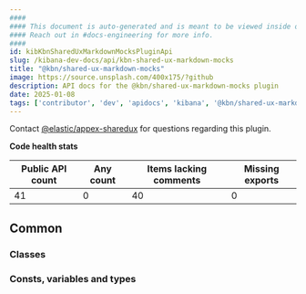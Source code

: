 ```yaml
---
####
#### This document is auto-generated and is meant to be viewed inside our experimental, new docs system.
#### Reach out in #docs-engineering for more info.
####
id: kibKbnSharedUxMarkdownMocksPluginApi
slug: /kibana-dev-docs/api/kbn-shared-ux-markdown-mocks
title: "@kbn/shared-ux-markdown-mocks"
image: https://source.unsplash.com/400x175/?github
description: API docs for the @kbn/shared-ux-markdown-mocks plugin
date: 2025-01-08
tags: ['contributor', 'dev', 'apidocs', 'kibana', '@kbn/shared-ux-markdown-mocks']
---
```




Contact [@elastic/appex-sharedux](https://github.com/orgs/elastic/teams/appex-sharedux) for questions regarding this plugin.

**Code health stats**

| Public API count  | Any count | Items lacking comments | Missing exports |
|-------------------|-----------|------------------------|-----------------|
| 41 | 0 | 40 | 0 |

## Common

### Classes
<DocDefinitionList data={kbnSharedUxMarkdownMocksObj.common.classes}/>

### Consts, variables and types
<DocDefinitionList data={kbnSharedUxMarkdownMocksObj.common.misc}/>

